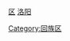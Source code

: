 [[category:洛阳区县市|区]]
[[category:河南市辖区|洛阳]]
[[Category:回族区|Category:回族区]]
{{catmore|瀍河回族区|河南省洛阳市瀍河回族区}}